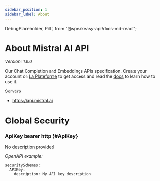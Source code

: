 ```yaml
---
sidebar_position: 1
sidebar_label: About
---
```



  DebugPlaceholder,
  Pill
} from "@speakeasy-api/docs-md-react";

# About Mistral AI API

_Version: 1.0.0_

Our Chat Completion and Embeddings APIs specification. Create your account on [La Plateforme](https://console.mistral.ai) to get access and read the [docs](https://docs.mistral.ai) to learn how to use it.

Servers

- https://api.mistral.ai

# Global Security

### ApiKey <Pill variant="info">bearer</Pill> <Pill variant="info">http</Pill> \{#ApiKey\}

<DebugPlaceholder>

No description provided

_OpenAPI example:_

```
securitySchemes:
  APIKey:
    description: My API key description
```

</DebugPlaceholder>